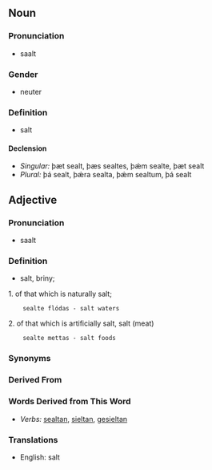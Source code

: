 ==Noun==

===Pronunciation===
*saalt

===Gender===
*neuter

===Definition===
*salt

====Declension====
*''Singular:'' þæt sealt, þæs sealtes, þǽm sealte, þæt sealt
*''Plural:'' þá sealt, þǽra sealta, þǽm sealtum, þá sealt

==Adjective==

===Pronunciation===
*saalt

===Definition===
*salt, briny; 
1. of that which is naturally salt;
     sealte flódas - salt waters
2. of that which is artificially salt, salt (meat)
     sealte mettas - salt foods

===Synonyms===

===Derived From===

===Words Derived from This Word===
*''Verbs:'' [[sealtan]], [[sieltan]], [[gesieltan]]

===Translations===
*English: salt